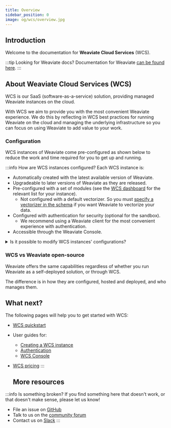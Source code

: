 ```yaml
---
title: Overview
sidebar_position: 0
image: og/wcs/overview.jpg
---
```


## Introduction

Welcome to the documentation for **Weaviate Cloud Services** (WCS).

:::tip Looking for Weaviate docs?
Documentation for Weaviate [can be found here](/developers/weaviate/index.md).
:::

## About Weaviate Cloud Services (WCS)

WCS is our SaaS (software-as-a-service) solution, providing managed Weaviate instances on the cloud.

With WCS we aim to provide you with the most convenient Weaviate experience. We do this by reflecting in WCS best practices for running Weaviate on the cloud and managing the underlying infrastructure so you can focus on using Weaviate to add value to your work.



### Configuration

WCS instances of Weaviate come pre-configured as shown below to reduce the work and time required for you to get up and running.

:::info <i class="fa-solid fa-screwdriver-wrench"></i> How are WCS instances configured?
Each WCS instance is:

- Automatically created with the latest available version of Weaviate.
- Upgradeable to later versions of Weaviate as they are released.
- Pre-configured with a set of modules (see the [WCS dashboard](https://console.weaviate.cloud) for the relevant list for your instance).
  - Not configured with a default vectorizer. So you must [specify a vectorizer in the schema](../weaviate/manage-data/collections.mdx#specify-a-vectorizer) if you want Weaviate to vectorize your data.
- Configured with authentication for security (optional for the sandbox).
  - We recommend using a Weaviate client for the most convenient experience with authentication.
- Accessible through the Weaviate Console.

<details>
  <summary>Is it possible to modify WCS instances' configurations?</summary>

For the moment, all WCS instances are pre-configured and are not able to be changed by the user, although this is planned for the future.

If you require a particular module or configuration that is different to one used by WCS instances, please [reach out to us](https://console.weaviate.cloud/contact) to have a chat about custom deployments.

Alternatively you can also try a self-deployment option with [Docker](/developers/weaviate/installation/docker-compose.md) or [Kubernetes](/developers/weaviate/installation/kubernetes.md).

</details>

### WCS vs Weaviate open-source

Weaviate offers the same capabilities regardless of whether you run Weaviate as a self-deployed solution, or through WCS.

The difference is in how they are configured, hosted and deployed, and who manages them.

## What next?

The following pages will help you to get started with WCS:

- [WCS quickstart](./quickstart.mdx)
- User guides for:
  - [Creating a WCS instance](./guides/create-instance.mdx)
  - [Authentication](./guides/authentication.mdx)
  - [WCS Console](./guides/authentication.mdx)
- [WCS pricing](/pricing)
:::
  
  ## More resources

:::info Is something broken?
If you find something here that doesn't work, or that doesn't make sense, please let us know!
- File an issue on [GitHub](https://github.com/weaviate/weaviate-io/issues)
- Talk to us on the [community forum](https://forum.weaviate.io/)
- Contact us on [Slack](https://weaviate.io/slack)
:::


<WCSDocsMoreResources />

